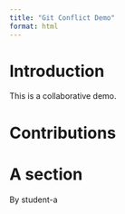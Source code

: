 ```yaml
---
title: "Git Conflict Demo"
format: html
---
```


# Introduction

This is a collaborative demo.

# Contributions

<!-- Add your section here -->

# A section

By student-a
